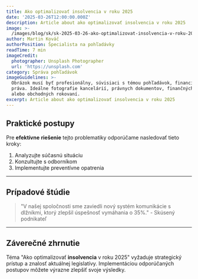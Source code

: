 ```yaml
---
title: Ako optimalizovať insolvencia v roku 2025
date: '2025-03-26T12:00:00.000Z'
description: Article about ako optimalizovať insolvencia v roku 2025
image: >-
  /images/blog/sk/sk-2025-03-26-ako-optimalizovat-insolvencia-v-roku-2025-1743103067251.jpg
author: Martin Kováč
authorPosition: Špecialista na pohľadávky
readTime: 7 min
imageCredit:
  photographer: Unsplash Photographer
  url: 'https://unsplash.com'
category: Správa pohľadávok
imageGuidelines: >-
  Obrázok musí byť profesionálny, súvisiaci s témou pohľadávok, financií alebo
  práva. Ideálne fotografie kancelárií, právnych dokumentov, finančných grafov
  alebo obchodných rokovaní.
excerpt: Article about ako optimalizovať insolvencia v roku 2025
---
```

## Praktické postupy

Pre **efektívne** **riešenie** tejto problematiky odporúčame nasledovať tieto kroky:

1. Analyzujte súčasnú situáciu
2. Konzultujte s odborníkom
3. Implementujte preventívne opatrenia

---

## Prípadové štúdie

> "V našej spoločnosti sme zaviedli nový systém komunikácie s dlžníkmi, ktorý zlepšil úspešnosť vymáhania o 35%." - Skúsený podnikateľ

---

## Záverečné zhrnutie

Téma "Ako optimalizovať **insolvencia** v roku 2025" vyžaduje strategický prístup a znalosť aktuálnej legislatívy. Implementáciou odporúčaných postupov môžete výrazne zlepšiť svoje výsledky.
